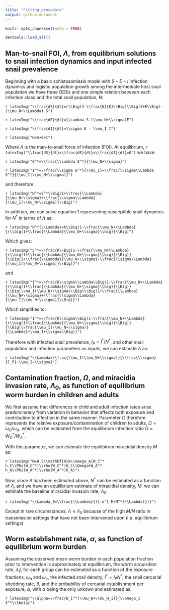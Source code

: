 ```yaml
---
title: "Fitting procedure"
output: github_document
---
```


```r
knitr::opts_chunk$set(echo = TRUE)

devtools::load_all()
```

## Man-to-snail FOI, $\Lambda$, from equilibrium solutions to snail infection dynamics and input infected snail prevalence  
Beginning with a basic schistosomiasis model with $S-E-I$ infection dynamics and logistic population growth among the intermediate host snail population we have three ODEs and one simple relation between each infection class and the total snail population, N:

`r latexImg("\\frac{dS}{dt}=r\\Big(1-\\frac{N}{K}\\Big)\\Big(S+E\\Big)-(\\mu_N+\\Lambda) S")`

`r latexImg("\\frac{dE}{dt}=\\Lambda S-(\\mu_N+\\sigma)E")`

`r latexImg("\\frac{dI}{dt}=\\sigma E - \\mu_I I")`

`r latexImg("N=S+E+I")`

Where $\Lambda$ is the man-to-snail force of infection (FOI). At equilibrium, `r latexImg("\\frac{dS}{dt}=\\frac{dE}{dt}=\\frac{dI}{dt}=0")` we have: 

`r latexImg("E^*=\\frac{\\Lambda S^*}{\\mu_N+\\sigma}")`

`r latexImg("I^*=\\frac{\\sigma E^*}{\\mu_I}=\\frac{\\sigma\\Lambda S^*}{\\mu_I(\\mu_N+\\sigma)}")`

and therefore:

`r latexImg("N^*=S^*\\Big(1+\\frac{\\Lambda}{\\mu_N+\\sigma}+\\frac{\\sigma\\Lambda}{\\mu_I(\\mu_N+\\sigma)}\\Big)")`

In addition, we can solve equation 1 representing susceptible snail dynamics for $N^*$ in terms of $\Lambda$ as:

`r latexImg("N^*(\\Lambda)=K\\Big(1-\\frac{\\mu_N+\\Lambda}{r\\big(1+\\frac{\\Lambda}{\\mu_N+\\sigma}\\big)}\\Big)")`

Which gives:

`r latexImg("S^*=\\frac{K\\Big(1-\\frac{\\mu_N+\\Lambda}{r\\big(1+\\frac{\\Lambda}{\\mu_N+\\sigma}\\big)}\\Big)}{\\Big(1+\\frac{\\Lambda}{\\mu_N+\\sigma}+\\frac{\\sigma\\Lambda}{\\mu_I(\\mu_N+\\sigma)}\\Big)}")`

and 

`r latexImg("I^*=\\frac{K\\sigma\\Lambda\\Big(1-\\frac{\\mu_N+\\Lambda}{r\\big(1+\\frac{\\Lambda}{\\mu_N+\\sigma}\\big)}\\Big)}{\\Big(\\mu_I(\\mu_N+\\sigma)\\Big)\\Big(1+\\frac{\\Lambda}{\\mu_N+\\sigma}+\\frac{\\sigma\\Lambda}{\\mu_I(\\mu_N+\\sigma)}\\Big)}")`

Which simplifies to:

`r latexImg("I^*=\\frac{K\\sigma\\Big(1-\\frac{\\mu_N+\\Lambda}{r\\big(1+\\frac{\\Lambda}{\\mu_N+\\sigma}\\big)}\\Big)}{\\Big(\\frac{\\mu_I(\\mu_N+\\sigma)}{\\Lambda}+\\mu_I+\\sigma\\Big)}")`

Therefore with infected snail prevalence, $I_P=I^*/N^*$, and other snail population and infection parameters as inputs, we can estimate $\Lambda$ as:

`r latexImg("\\Lambda=\\frac{\\mu_I(\\mu_N+\\sigma)}{\\frac{\\sigma}{I_P}-\\mu_I-\\sigma}")`

## Contamination fraction, $\Omega$, and miracidia invasion rate, $\Lambda_0$, as function of equilibrium worm burden in children and adults  
We first assume that differences in child and adult infection rates arise predominately from variation in behavior that affects both exposure and contribution to infection in the same manner. Parameter $\Omega$ therefore represents the relative exposure/contamination of children to adults, $\Omega=\omega_C/\omega_A$, which can be estimated from the equilibrium infection ratio $\Omega=W^*_C/W^*_A$.

With this parameter, we can estimate the equilibirum miracidial density $M$ as:

`r latexImg("M=0.5\\mathbf{H}m\\omega_A(W_C^* h_C\\Phi(W_C^*)\\rho(W_C^*)U_C\\Omega+W_A^* h_A\\Phi(W_A^*)\\rho(W_A^*)U_A)")`

Now, since $\Lambda$ has been estimated above, $N^*$ can be estimated as a function of $\Lambda$, and we have an equilibrium estimate of miracidial density, $M$, we can estimate the baseline miracidial invasion rate, $\Lambda_0$:

`r latexImg("\\Lambda_0=\\frac{\\Lambda}{(1-e^{-M/N^*(\\Lambda)})}")`

Except in rare circumstances, $\Lambda\approx\Lambda_0$ because of the high $M/N$ ratio in transmission settings that have not been intervened upon (i.e. equilibrium settings)

## Worm establishment rate, $\alpha$, as function of equilibrium worm burden    
Assuming the observed mean worm burden in each population fraction prior to intervention is approximately at equilibrium, the worm acquisition rate, $\lambda_ij$, for each group can be estimated as a function of the exposure fractions, $\omega_a$ and $\omega_c$, the infected snail density, $I^*=I_PN^*$, the snail cercarial shedding rate, $\theta$, and the probability of cercarial establishment per exposure, $\alpha$, with $\alpha$ being the only unkown and estimated as:

`r latexImg("\\alpha=\\frac{W_i^*(\\mu_W+\\mu_H_i)}{\\omega_i I^*\\theta}")`
